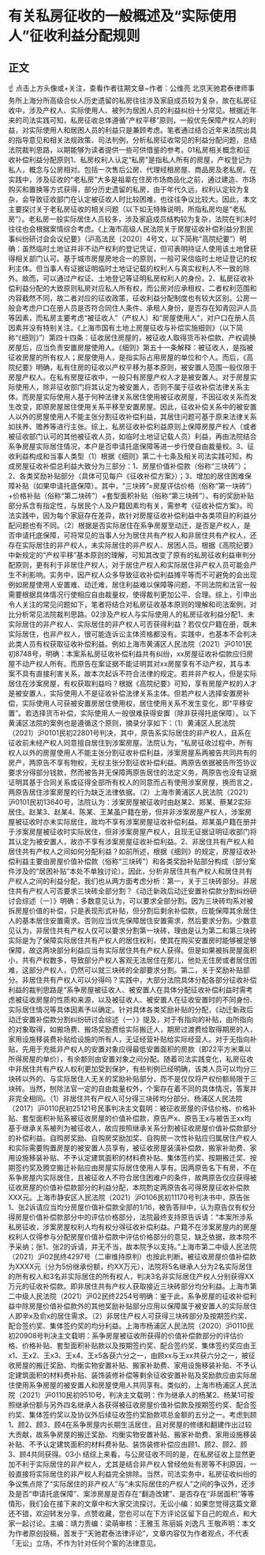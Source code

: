 # 有关私房征收的一般概述及“实际使用人”征收利益分配规则
## 正文
☝ 点击上方头像或+关注，查看作者往期文章~作者：公维亮 北京天驰君泰律师事务所上海分所高级合伙人历史遗留的私房往往涉及家庭成员较为复杂，故在私房征收中，涉及产权人、实际使用人、被列为居困人员的利益纠纷十分常见。根据近年来的司法实践可知，私房征收总体遵循“产权平移”原则，一般优先保障产权人的利益，对实际使用人和居困人员的利益只是兼顾考虑。笔者通过结合近年来法院出具的指导意见和相关法规政策、司法判例，分析私房征收常见的利益分配问题，总结法院裁判思路，以期能够为读者提供一些可供借鉴的参考。01私房相关概念和征收补偿利益分配原则1、私房权利人认定“私房”是指私人所有的房屋，产权登记为私人，概念与公房相对。包括一次售后公房、代理经租房屋、商品房及老私房。在实践中，涉及征收的“老私房”大多是祖辈在住房市场商品化之前，通过建造、市场购买和置换等方式获得，部分历史遗留的私房，由于年代久远，权利认定较为复杂，会导致征收部门在认定被征收人时比较困难，也往往争议比较大。因此，本文主要探讨关于老私房征收的相关问题（以下如无特殊说明，所指私房均是“老私房”）。老私房一般实际居住人员较多，涉及家庭成员结构较为复杂，法院在判决时往往也会根据案情综合考虑。《上海市高级人民法院关于房屋征收补偿利益分割民事纠纷研讨会会议纪要》（沪高法民〔2020〕4号文，以下简称“高院纪要”）明确：虽然临时土地证并非不动产权利的登记凭证，但可表明持证人使用该土地曾获得相关部门认可。基于城市房屋房地合一的原则，一般可采信临时土地证登记的权利主体。但当事人有证据证明临时土地证记载的权利人与真实权利人不一致的除外。故而，可以通过产权证、土地登记等证明私房权利人的身份。2、私房征收补偿利益分配的大致原则私房对应私人所有权，而公房对应承租权，二者权利范围和内容截然不同，故二者对应的征收政策，征收利益分配制度也有较大区别。公房一般会考虑户口在册人员是否符合同住人条件、承租人身份，是否存在知青回沪人员等因素，而私房主要考虑“被征收人”（产权人）和“房屋使用人”，对户口在册人员因素并没有特别关注。《上海市国有土地上房屋征收与补偿实施细则》（以下简称“《细则》”）第四十四条：征收居住房屋的，被征收人取得货币补偿款、产权调换房屋后，应当负责安置房屋使用人。《细则》第五十一条解释：被征收人，是指被征收房屋的所有权人；房屋使用人，是指实际占用房屋的单位和个人。而后，《高院纪要》明确，私有住房的征收以产权平移为基本原则，被安置人范围一般仅限于房屋产权人。在私有房屋征收中，一般只有房屋产权人才是被安置人。对于房屋实际使用人，除非征收部门将其认定为被安置人，否则不属于征收补偿法律关系主体。而房屋实际使用人基于何种法律关系居住使用被征收房屋，不因征收关系而发生改变，即原房屋居住使用关系平移至安置房屋。因此，征收补偿关系中的被安置人以外的房屋使用人不能主张分割征收补偿利益，其居住问题可基于原来法律关系如扶养、赡养等进行主张。综上，私房征收补偿利益原则上保障房屋产权人（或者被征收部门认可的其他被征收人员，如临时土地证记载人员）利益，再由法院结合系争房屋实际居住情况，本户是否申请托底保障等进一步行使自由裁量权。3、征收利益构成和当事人类型（1）根据《细则》第二十七条及相关司法实践可知，构成房屋征收补偿总利益大致分为三部分：1、房屋价值补偿款（俗称“三块砖”）；2、各类奖励补贴部分（具体可见每户《征收补偿方案》）；3、增加的居住困难保障补贴（如果申请托底保障）。其中，“三块砖”=房屋评估价格（俗称“第一块砖”）+价格补贴（俗称“第二块砖”）+套型面积补贴（俗称“第三块砖”）。有的奖励补贴部分系含有指定性，与居民个人及户籍因素均有关，需参考《征收补偿方案》。司法实践中，因为每个家庭存在差异，故针对房屋征收补偿利益中各类项目的利益分配问题也有不同。（2）根据是否实际居住在系争房屋至动迁，是否是产权人，是否申请托底保障，可将常见的当事人分为居住共有产权人和非居住共有产权人，还存在实际居住的非产权人，未实际居住的非产权人、居困人员。根据《高院纪要》中新规定的“产权平移”基本原则的理解，可知其改变了原有的私房征收利益审判分配原则，更有利于非居住产权人，对于居住产权人和实际居住非产权人员可能会产生不利影响。实务中，因产权人众多导致征收补偿利益摊平等而不可避免的会出现例如房屋使用人安置难、动迁难，居住利益难以保障等问题，不同法院和法官一般需要根据具体情况行使相应自由裁量权，使得裁判更加公平、合理。综上，引申出令人关注的常见问题如下，笔者将结合对私房征收基本原则的理解和司法案例，对比分析常见法院裁判思路。02涉及产权人与实际使用人的私房征收利益分配1、未实际居住的非产权人、实际居住的非产权人可否获得利益？若仅仅户籍在册，既未实际居住，也非产权人，很可能连诉讼主体资格都没有。实践中，也基本不会判决此类人员有权获取征收补偿利益。例如上海市黄浦区人民法院（2021）沪0101民初8748号，明确：本案系私房征收补偿利益共有纠纷，xx房屋征收补偿款应归房屋不动产权人所有。而原告在案证据不能证明其对xx房屋享有不动产权，其与本案不具有直接利害关系，故本次起诉不符合法律的规定。若并非产权人，但是实际居住在涉案房屋，有权获取利益吗？根据《高院纪要》可知，享有房屋产权的人才是被安置人，实际使用人不是征收补偿法律关系主体。但若产权人选择安置房补偿，实际使用人可获被安置房居住使用权，居住使用关系不发生变化，即“平移安置”。若选择货币补偿，实际使用人一般很难获得安置（除非获得托底保障）。以下黄浦区法院的案例也是遵循这个原则，摘录分享如下：（1）黄浦区人民法院（2021）沪0101民初22801号判决，其中，原告系实际居住的非产权人，且系在征收前未经产权人同意擅自居住到涉案房屋。法院认为，“私房征收过程中，所有权人以外的房屋使用人不能主张分割征收补偿利益，涉案房屋系两被告共同共有的房产，两原告不享有物权，无权主张分割征收补偿利益。两原告依据被告所签协议要求分得部分钱款，然而被告并无保障两原告居住的法定义务，两原告也没有证据证明其基于合同关系或征得全部所有权人的同意而占有使用涉案房屋，换而言之，两原告居住涉案房屋的行为缺乏法律依据。（2）上海市黄浦区人民法院（2021）沪0101民初13640号，法院认为：涉案房屋被征收时由赵某2、郑某、蔡某2实际居住。赵某3、赵某4、陈某、王某虽户籍在册，但并非涉案房屋产权人，涉案房屋被征收时亦未实际居住，故均不享有涉案房屋征收补偿利益。郑某虽户籍在册并于涉案房屋被征收时实际居住，但非涉案房屋产权人，且现无证据证明征收部门将其认定为被安置人，故亦不享有涉案房屋征收补偿利益。2、非居住共有产权人和居住共有产权人之间如何分配利益？如前所述，根据《细则》的规定，房屋征收补偿利益主要由房屋价值补偿款（俗称“三块砖”）和各类奖励补贴部分构成（部分案件涉及的“居困补贴”本处不单独讨论）。因此，分析非居住共有产权人和居住共有产权人之间的利益分配，我们也从两方面考虑分析：第一，关于三块砖部分。非居住共有产权人可否要求三块砖全部分割？《动迁新政后动迁安置补偿款分割纠纷研讨会综述（一）》明确：多数意见认为，可以要求全部分割。因为三块砖均系对被拆房屋价值的补偿，只是表现形式补贴，但分割后剩余补偿款，应能保障其余居住人的基本居住安置需求。否则应当优先保障居住安置需求，然后要求分割。少数意见认为，非居住共有产权人仅可以要求分割第一块砖，理由是认为第二和第三块砖实际是为了保障实际居住共有产权人的居住权利，使其在购买安置房时能够被足够保障，故这两块部分利益应当有实际居住共有产权人获得。但是如果被拆房屋面积小，共有产权数多，导致部分产权人客观无法居住在那儿，他处无住房或者居住困难，这部分产权人，仍然可以就三块砖的全部要求分割。第二，关于奖励补贴部分。非居住共有产权人可以分得吗？实践中，大部分法院具体分配各部分征收补偿利益的裁判思路是“系争房屋被征收人、被安置人在具体分配征收补偿利益时需考虑被征收房屋的性质和来源，以及被征收人、被安置人在征收安置时的不同身份、实际居住情况等具体因素予以确定。针对具体各类奖励补贴的分配，《动迁新政后动迁安置补偿款分割纠纷研讨会综述（一）》提及，对于有指向的补贴，由所指向的对象取得，如搬场费、搬场奖励费给实际搬迁人，期房过渡费给取得期房的人，家用设施移装费补贴给设施的所有人，无证经营补贴给实际经营人。对于无指向补贴，先用于充抵非产权人的安置对象应得最低安置面积的房款（即22平方米乘以所得房屋的单价），有余额则由安置对象之间分配。随着司法实践变化，私房征收中非居住共有产权人权利更加受到保护，有些判例已经明确，该类人员可以均分三块砖以外的、与实际居住人无关的奖励补贴部分，而不是仅仅将产权份额局限于三块砖。当然，刨除法官一定的自由裁量权外，个案存在着不同的具体情况，答案并非完全相同。（1）非居住共有产权人可分得三块砖均分部分。杨浦区人民法院（2017）沪0110民初25121号民事判决主文载明：被征收房屋的评估价格、价格补贴、套型面积补贴系被征收房屋的价值补偿款，原告严x、原告王x与被告王xx均基于继承关系被列为被征收人，故应按照继承关系分割被征收房屋价值补偿款部分的补偿利益。自购房奖励、自购房奖励加奖、自购房一次性补贴应归属居住产权人和实际需要购置房屋的被安置人员享有，被征收房屋装潢补偿款、搬家补助费、家用设施移装补贴、不予认定建筑面积的材料费补贴、集体签约奖、按期搬迁奖、按期签约奖及腾空搬迁补贴应由房屋实际居住使用人享有。因两原告名下有房，不在系争房屋内实际居住，且被征收人不符合居住困难户的条件，故两原告仅应获得被征收房屋的价值补偿款部分的利益分配，本院酌定两原告各可得房屋征收补偿款XXX元。上海市静安区人民法院（2021）沪0106民初11170号判决书中，原告张1、张2诉请应当均分房屋价值补偿款全部的1/16，被告答辩中，认为原告仅有权分得房屋价值补偿款部分中的评估价格部分，法院最终支持原告诉请：“本案所涉系私房征收，涉案房屋权利人均有权分得征收补偿利益。户籍不在涉案房屋内的房屋权利人仅得参与分配房屋价值补偿款中评估价格部分的意见，缺乏依据，故本院不予采纳；张1、张2的诉请，并无不当，故本院予以支持。”上海市第二中级人民法院（2021）沪02民终4297号（二审维持原判）也按此判断。被征收房屋价值补偿款为XXXX元（分为5份继承份额，约XX万元），法院将5名继承人分为2名实际居住的所有权人和3名非实际居住的所有权人，判决3名非实际居住产权人分别获得XX万元的征收补偿款。即非居住共有产权人获取接近三块砖部分均分利益。上海市第二中级人民法院（2021）沪02民终2254号明确：鉴于此，系争房屋的征收补偿利益中除房屋价值补偿款外的其他奖励补贴部分应用以保障属于被安置人的实际居住人即辛x及俞x的居住需求。（2）非居住产权人可获得三块砖部分及按期签约奖、配合签约奖、集体签约奖的均分利益。上海市杨浦区人民法院（2020）沪0110民初20908号判决主文载明：系争房屋被征收所获得的价值补偿款部分的评估价格、价格补贴、套型面积补贴款以及按期签约奖、配合签约奖、集体签约奖应由王x1、王x2、王x3、王x4、王x5各获六分之一，由顾xx与王xx共获六分之一，被征收房屋的搬迁奖励、均衡实物安置补贴、搬家补助费、家用设施移装补贴、不予认定建筑面积的材料费补贴、装饰装修补偿等剩余征收安置补贴及奖励款应由实际居住使用系争房屋的被安置人和房屋使用人共同享有。类似的，上海市杨浦区人民法院（2021）沪0110民初9510号，判决主文载明：作为继承人的杨某2、杨某1可按照继承份额与另外四名继承人各获得被征收房屋价值补偿款及按期签约奖、配合签约奖、集体签约奖以及协议外后续征收签约奖励款项总金额的五分之一。考虑到顾1、顾2、顾3、顾4在系争房屋内长期生活居住，且对房屋的修缮和翻建作出过较大贡献，故系争房屋的搬迁奖励、均衡实物安置补贴、搬家补助费、家用设施移装补贴、不予认定建筑面积的材料费补贴、装饰装修补偿应由顾1、顾2、顾2、顾3、顾4共同获得。03小 结综上来看，与公房征收不同的是，在私房征收上显然更加不利于实际居住的非产权人，尤其是结合非产权人曾经他处有房等不利原因，一般直接将实际居住的非产权人利益完全排除。当然，司法实务中，私房征收纠纷的争议焦点除了“实际居住的非产权人”与“未实际居住的产权人”之间的争议外，还涉及是否“申请托底保障”、案涉房屋是否存在“翻造改建”、是否存在“非居面积”等等情形，我们会在接下来的文章中和大家交流探讨。无讼小编：如果您觉得这篇文章还不错，欢迎转发分享、点赞收藏，您也可以在下方评论区留下自己的观点，和大家一起讨论。主编：靖力责编：梁萌审核：王雅玉 陈丽娟 刘逸凡 王敬声明：本文为作者原创投稿，首发于“天驰君泰法律评论”，文章内容仅为作者观点，不代表「无讼」立场，不作为针对任何个案的法律意见。